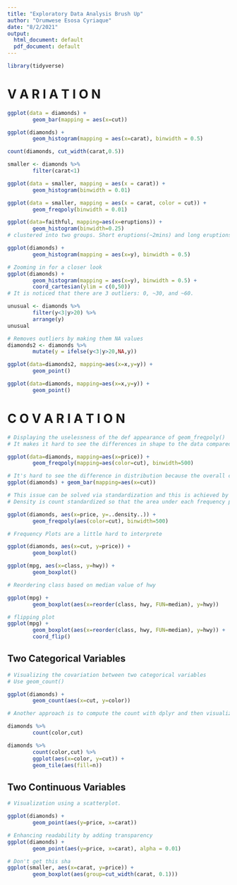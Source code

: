 ```yaml
---
title: "Exploratory Data Analysis Brush Up"
author: "Orumwese Esosa Cyriaque"
date: "8/2/2021"
output:
  html_document: default
  pdf_document: default
---
```

```r
library(tidyverse)
```

# V A R I A T I O N

```r
ggplot(data = diamonds) +
        geom_bar(mapping = aes(x=cut))
```

```r
ggplot(diamonds) + 
        geom_histogram(mapping = aes(x=carat), binwidth = 0.5)

count(diamonds, cut_width(carat,0.5))
```

```r
smaller <- diamonds %>% 
        filter(carat<1)

ggplot(data = smaller, mapping = aes(x = carat)) + 
        geom_histogram(binwidth = 0.01)

ggplot(data = smaller, mapping = aes(x = carat, color = cut)) +
        geom_freqpoly(binwidth = 0.01)
```

```r
ggplot(data=faithful, mapping=aes(x=eruptions)) + 
        geom_histogram(binwidth=0.25)
# clustered into two groups. Short eruptions(~2mins) and long eruptions(>5mins)
```

```r
ggplot(diamonds) + 
        geom_histogram(mapping = aes(x=y), binwidth = 0.5)

# Zooming in for a closer look
ggplot(diamonds) + 
        geom_histogram(mapping = aes(x=y), binwidth = 0.5) + 
        coord_cartesian(ylim = c(0,50))
# It is noticed that there are 3 outliers: 0, ~30, and ~60.
```
```r
unusual <- diamonds %>%
        filter(y<3|y>20) %>%
        arrange(y)
unusual
```

```r
# Removes outliers by making them NA values
diamonds2 <- diamonds %>%
        mutate(y = ifelse(y<3|y>20,NA,y))

ggplot(data=diamonds2, mapping=aes(x=x,y=y)) +
        geom_point()

ggplot(data=diamonds, mapping=aes(x=x,y=y)) +
        geom_point()
```

# C O V A R I A T I O N

```r
# Displaying the uselessness of the def appearance of geom_freqpoly()
# It makes it hard to see the differences in shape to the data compared being different

ggplot(data=diamonds, mapping=aes(x=price)) +
        geom_freqpoly(mapping=aes(color=cut), binwidth=500)

# It's hard to see the difference in distribution because the overall counts differ so much
ggplot(diamonds) + geom_bar(mapping=aes(x=cut))
```

```r
# This issue can be solved via standardization and this is achieved by replacing count (on y axis) with with density.
# Density is count standardized so that the area under each frequency polygon is 1.

ggplot(diamonds, aes(x=price, y=..density..)) +
        geom_freqpoly(aes(color=cut), binwidth=500)

# Frequency Plots are a little hard to interprete
```

```r
ggplot(diamonds, aes(x=cut, y=price)) +
        geom_boxplot()
```
```r
ggplot(mpg, aes(x=class, y=hwy)) +
        geom_boxplot()
```
```r
# Reordering class based on median value of hwy

ggplot(mpg) + 
        geom_boxplot(aes(x=reorder(class, hwy, FUN=median), y=hwy))

# flipping plot
ggplot(mpg) + 
        geom_boxplot(aes(x=reorder(class, hwy, FUN=median), y=hwy)) +
        coord_flip()

```

## Two Categorical Variables
```r
# Visualizing the covariation between two categorical variables
# Use geom_count()

ggplot(diamonds) +
        geom_count(aes(x=cut, y=color))
```

```r
# Another approach is to compute the count with dplyr and then visualize with geom_tile()

diamonds %>%
        count(color,cut)

diamonds %>%
        count(color,cut) %>%
        ggplot(aes(x=color, y=cut)) +
        geom_tile(aes(fill=n))

```

## Two Continuous Variables
```r
# Visualization using a scatterplot.

ggplot(diamonds) +
        geom_point(aes(y=price, x=carat))

# Enhancing readability by adding transparency
ggplot(diamonds) +
        geom_point(aes(y=price, x=carat), alpha = 0.01)


```

```r
# Don't get this sha
ggplot(smaller, aes(x=carat, y=price)) +
        geom_boxplot(aes(group=cut_width(carat, 0.1)))

```



























